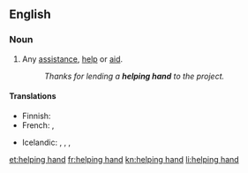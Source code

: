 ==English==

===Noun===
{{en-noun|head=[[helping]] [[hand]]}}

# {{context|idiomatic|lang=en}} Any [[assistance]], [[help]] or [[aid]].
#: ''Thanks for lending a '''helping hand''' to the project.''

====Translations====
{{trans-top|any assistance, help or aid}}
* Finnish: {{t-|fi|auttava käsi}}
* French: {{t+|fr|coup de pouce|m}}, {{t+|fr|coup de main|m}}
{{trans-mid}}
* Icelandic: {{t+|is|hjálparhönd|f}}, {{qualifier|lend a helping hand}} {{t-|is|rétta hjálparhönd}}, {{qualifier|give a helping hand}} {{t-|is|leggja hönd á plóg}}, {{t-|is|leggja hönd á plóg}}
{{trans-bottom}}

[[et:helping hand]]
[[fr:helping hand]]
[[kn:helping hand]]
[[li:helping hand]]